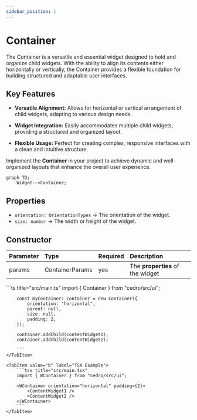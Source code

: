 ```yaml
---
sidebar_position: 1
---
```



# Container

The Container is a versatile and essential widget designed to hold and organize child widgets. With the ability to align its contents either horizontally or vertically, the Container provides a flexible foundation for building structured and adaptable user interfaces.

## Key Features

-   **Versatile Alignment:** Allows for horizontal or vertical arrangement of child widgets, adapting to various design needs.

-   **Widget Integration:** Easily accommodates multiple child widgets, providing a structured and organized layout.

-   **Flexible Usage:** Perfect for creating complex, responsive interfaces with a clean and intuitive structure.

Implement the **Container** in your project to achieve dynamic and well-organized layouts that enhance the overall user experience.

```mermaid
graph TD;
    Widget-->Container;
```

## Properties

<InheritsFromWidget name="Container" />

-   `orientation: OrientationTypes` → The orientation of the widget.
-   `size: number` → The width or height of the widget.

## Constructor

| Parameter | Type            | Required | Description                      |
| :-------- | :-------------- | :------- | :------------------------------- |
| params    | ContainerParams | yes      | The **properties** of the widget |

<Tabs>
    <TabItem value="a"  label="TS Example" default >
        ```ts title="src/main.ts"
        import { Container } from "cedro/src/ui";

        const myContainer: container = new Container({
            orientation: "horizontal",
            parent: null,
            size: null,
            padding: 2,
        });

        container.addChild(contentWidget1);
        container.addChild(contentWidget2);

        ```
    </TabItem>

    <TabItem value="b" label="TSX Example">
        ```tsx title="src/main.tsx"
        import { WContainer } from "cedro/src/ui";

        <WContainer orientation="horizontal" padding={2}>
            <ContentWidget1 />
            <ContentWidget2 />
        </WContainer>
        ```
    </TabItem>

</Tabs>
